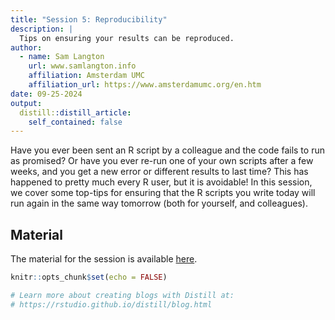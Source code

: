```yaml
---
title: "Session 5: Reproducibility"
description: |
  Tips on ensuring your results can be reproduced.
author:
  - name: Sam Langton
    url: www.samlangton.info
    affiliation: Amsterdam UMC
    affiliation_url: https://www.amsterdamumc.org/en.htm
date: 09-25-2024
output:
  distill::distill_article:
    self_contained: false
---
```


Have you ever been sent an R script by a colleague and the code fails to run as promised? Or have you ever re-run one of your own scripts after a few weeks, and you get a new error or different results to last time? This has happened to pretty much every R user, but it is avoidable! In this session, we cover some top-tips for ensuring that the R scripts you write today will run again in the same way tomorrow (both for yourself, and colleagues). 

## Material

The material for the session is available [here](https://github.com/langtonhugh/reprod_r).


```r
knitr::opts_chunk$set(echo = FALSE)

# Learn more about creating blogs with Distill at:
# https://rstudio.github.io/distill/blog.html

```




